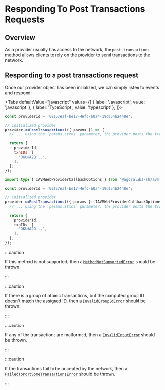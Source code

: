 
# Responding To Post Transactions Requests

<TOCInline
  maxHeadingLevel={4}
  toc={toc}
/>

## Overview

As a provider usually has access to the network, the `post_transactions` method allows clients to rely on the provider to send transactions to the network.

## Responding to a post transactions request

Once our provider object has been initialized, we can simply listen to events and respond:

<Tabs
  defaultValue="javascript"
  values={[
    { label: 'Javascript', value: 'javascript' },
    { label: 'TypeScript', value: 'typescript' },
  ]}>
  <TabItem value="javascript">

  ```js
  const providerId = '02657eaf-be17-4efc-b0a4-19d654b2448e';

  // initialized provider
  provider.onPostTransactions(({ params }) => {
    // ... using the `params.stxns` parameter, the provider posts the transactions to the network and returns the transaction ids

    return {
      providerId,
      txnIDs: [
        'OKU6A2Q...',
      ],
    };
  });
  ```

  </TabItem>
  <TabItem value="typescript">

  ```typescript
  import type { IAVMWebProviderCallbackOptions } from '@agoralabs-sh/avm-web-provider';

  const providerId = '02657eaf-be17-4efc-b0a4-19d654b2448e';

  // initialized provider
  provider.onPostTransactions(({ params }: IAVMWebProviderCallbackOptions) => {
    // ... using the `params.stxns` parameter, the provider posts the transactions to the network and returns the transaction ids

    return {
      providerId,
      txnIDs: [
        'OKU6A2Q...',
      ],
    };
  });
  ```

  </TabItem>
</Tabs>

:::caution

If this method is not supported, then a [`MethodNotSupportedError`](../../api-reference/errors#methodnotsupportederror) should be thrown.

:::

:::caution

If there is a group of atomic transactions, but the computed group ID doesn't match the assigned ID, then a [`InvalidGroupIdError`](../../api-reference/errors#invalidgroupiderror) should be thrown.

:::

:::caution

If any of the transactions are malformed, then a [`InvalidInputError`](../../api-reference/errors#invalidinputerror) should be thrown.

:::

:::caution

If the transactions fail to be accepted by the network, then a [`FailedToPostSomeTransactionsError`](../../api-reference/errors#failedtopostsometransactionserror) should be thrown.

:::
